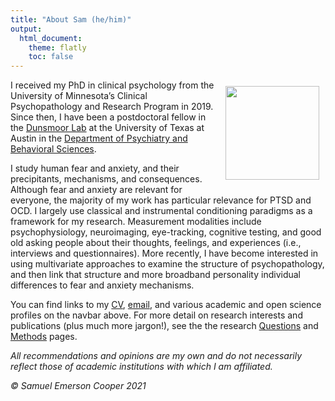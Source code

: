 ```yaml
---
title: "About Sam (he/him)"
output:
  html_document:
    theme: flatly
    toc: false
---
```

<head>
<title>

Sam Cooper PhD

</title>

<meta name="description" content="personal-professional website of Samuel Emerson Cooper, PhD.">

<meta name="keywords" content="clinical psychology, neuroscience, psychopathology, anxiety, fear, conditioning, PTSD, quantitative methods, clinical science, fear generalization">

<meta name="author" content="Samuel Emerson Cooper">

<meta name="robots" content="index,follow">
</head>
<img src="images/frank%20and%20sam.jpg" align="right" width="150" height="150" style="padding: 10px"/> I received my PhD in clinical psychology from the University of Minnesota's Clinical Psychopathology and Research Program in 2019. Since then, I have been a postdoctoral fellow in the [Dunsmoor Lab](https://sites.utexas.edu/dunsmoorlab/) at the University of Texas at Austin in the [Department of Psychiatry and Behavioral Sciences](https://dellmed.utexas.edu/units/department-of-psychiatry).

I study human fear and anxiety, and their precipitants, mechanisms, and consequences. Although fear and anxiety are relevant for everyone, the majority of my work has particular relevance for PTSD and OCD. I largely use classical and instrumental conditioning paradigms as a framework for my research. Measurement modalities include psychophysiology, neuroimaging, eye-tracking, cognitive testing, and good old asking people about their thoughts, feelings, and experiences (i.e., interviews and questionnaires). More recently, I have become interested in using multivariate approaches to examine the structure of psychopathology, and then link that structure and more broadband personality individual differences to fear and anxiety mechanisms.

You can find links to my [CV](https://docs.google.com/document/d/1SldleDb_AhA70YG2lC9bvojNgnqQXSPokj3dLNMhkGY/edit?usp=sharing), [email](mailto:%3Csamuel.e.cooper@gmail.com%3E), and various academic and open science profiles on the navbar above. For more detail on research interests and publications (plus much more jargon!), see the the research [Questions](questions.html) and [Methods](methods.html) pages.

*All recommendations and opinions are my own and do not necessarily reflect those of academic institutions with which I am affiliated.*
  
  
  
  
  
  
*© Samuel Emerson Cooper 2021*
